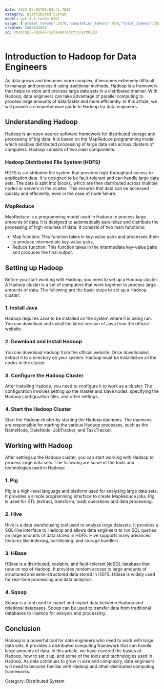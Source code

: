 ```yaml
---
date: 2023-05-01T09:04:41.763Z
category: Distributed System
model: gpt-3.5-turbo-0301
usage: {"prompt_tokens":2679,"completion_tokens":909,"total_tokens":3588}
created: 1682931858
id: chatcmpl-7BJkA77SsfauW8TmrzYrqJyrM0LiO
---
```


# Introduction to Hadoop for Data Engineers

As data grows and becomes more complex, it becomes extremely difficult to manage and process it using traditional methods. Hadoop is a framework that helps to store and process large data sets in a distributed manner. With Hadoop, data engineers can take advantage of parallel computing to process large amounts of data faster and more efficiently. In this article, we will provide a comprehensive guide to Hadoop for data engineers. 

## Understanding Hadoop

Hadoop is an open-source software framework for distributed storage and processing of big data. It is based on the MapReduce programming model, which enables distributed processing of large data sets across clusters of computers. Hadoop consists of two main components:

### Hadoop Distributed File System (HDFS)

HDFS is a distributed file system that provides high-throughput access to application data. It is designed to be fault-tolerant and can handle large data sets. The data is split into blocks, which are then distributed across multiple nodes or servers in the cluster. This ensures that data can be accessed quickly and efficiently, even in the case of node failure.

### MapReduce

MapReduce is a programming model used in Hadoop to process large amounts of data. It is designed to automatically parallelize and distribute the processing of high volumes of data. It consists of two main functions:

- Map function: This function takes in key-value pairs and processes them to produce intermediate key-value pairs. 
- Reduce function: This function takes in the intermediate key-value pairs and produces the final output.

## Setting up Hadoop

Before you start working with Hadoop, you need to set up a Hadoop cluster. A Hadoop cluster is a set of computers that work together to process large amounts of data. The following are the basic steps to set up a Hadoop cluster:

### 1. Install Java

Hadoop requires Java to be installed on the system where it is being run. You can download and install the latest version of Java from the official website.

### 2. Download and Install Hadoop

You can download Hadoop from the official website. Once downloaded, extract it to a directory on your system. Hadoop must be installed on all the nodes in the cluster.

### 3. Configure the Hadoop Cluster

After installing Hadoop, you need to configure it to work as a cluster. The configuration involves setting up the master and slave nodes, specifying the Hadoop configuration files, and other settings.

### 4. Start the Hadoop Cluster

Start the Hadoop cluster by starting the Hadoop daemons. The daemons are responsible for starting the various Hadoop processes, such as the NameNode, DataNode, JobTracker, and TaskTracker.

## Working with Hadoop

After setting up the Hadoop cluster, you can start working with Hadoop to process large data sets. The following are some of the tools and technologies used in Hadoop:

### 1. Pig

Pig is a high-level language and platform used for analyzing large data sets. It provides a simple programming interface to create MapReduce jobs. Pig is used for ETL (extract, transform, load) operations and data processing.

### 2. Hive

Hive is a data warehousing tool used to analyze large datasets. It provides a SQL-like interface to Hadoop and allows data engineers to run SQL queries on large amounts of data stored in HDFS. Hive supports many advanced features like indexing, partitioning, and storage handlers.

### 3. HBase

HBase is a distributed, scalable, and fault-tolerant NoSQL database that runs on top of Hadoop. It provides random access to large amounts of structured and semi-structured data stored in HDFS. HBase is widely used for real-time processing and data analytics.

### 4. Sqoop

Sqoop is a tool used to import and export data between Hadoop and relational databases. Sqoop can be used to transfer data from traditional databases to Hadoop for analysis and processing.

## Conclusion

Hadoop is a powerful tool for data engineers who need to work with large data sets. It provides a distributed computing framework that can handle large amounts of data. In this article, we have covered the basics of Hadoop, how to set it up, and some of the tools and technologies used in Hadoop. As data continues to grow in size and complexity, data engineers will need to become familiar with Hadoop and other distributed computing frameworks.

Category: Distributed System